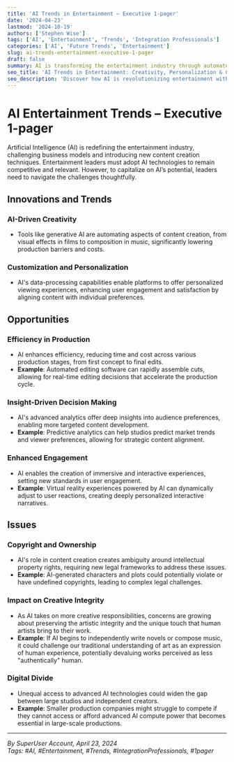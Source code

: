 ```yaml
---
title: 'AI Trends in Entertainment – Executive 1-pager'
date: '2024-04-23'
lastmod: '2024-10-19'
authors: ['Stephen Wise']
tags: ['AI', 'Entertainment', 'Trends', 'Integration Professionals']
categories: ['AI', 'Future Trends', 'Entertainment']
slug: ai-trends-entertainment-executive-1-pager
draft: false
summary: AI is transforming the entertainment industry through automated content creation, personalization, and enhanced engagement. Learn about the opportunities and challenges in adopting AI for entertainment, including production efficiency, creative integrity, and copyright issues...
seo_title: 'AI Trends in Entertainment: Creativity, Personalization & Challenges'
seo_description: 'Discover how AI is revolutionizing entertainment with automated content creation, personalized viewing, and interactive experiences. Explore the benefits, challenges, and future of AI in entertainment.'
---
```


# AI Entertainment Trends – Executive 1-pager

Artificial Intelligence (AI) is redefining the entertainment industry, challenging business models and introducing new content creation techniques. Entertainment leaders must adopt AI technologies to remain competitive and relevant. However, to capitalize on AI’s potential, leaders need to navigate the challenges thoughtfully.

## Innovations and Trends

### AI-Driven Creativity

- Tools like generative AI are automating aspects of content creation, from visual effects in films to composition in music, significantly lowering production barriers and costs.

### Customization and Personalization

- AI's data-processing capabilities enable platforms to offer personalized viewing experiences, enhancing user engagement and satisfaction by aligning content with individual preferences.

## Opportunities

### Efficiency in Production

- AI enhances efficiency, reducing time and cost across various production stages, from first concept to final edits.
- **Example**: Automated editing software can rapidly assemble cuts, allowing for real-time editing decisions that accelerate the production cycle.

### Insight-Driven Decision Making

- AI's advanced analytics offer deep insights into audience preferences, enabling more targeted content development.
- **Example**: Predictive analytics can help studios predict market trends and viewer preferences, allowing for strategic content alignment.

### Enhanced Engagement

- AI enables the creation of immersive and interactive experiences, setting new standards in user engagement.
- **Example**: Virtual reality experiences powered by AI can dynamically adjust to user reactions, creating deeply personalized interactive narratives.

## Issues

### Copyright and Ownership

- AI's role in content creation creates ambiguity around intellectual property rights, requiring new legal frameworks to address these issues.
- **Example**: AI-generated characters and plots could potentially violate or have undefined copyrights, leading to complex legal challenges.

### Impact on Creative Integrity

- As AI takes on more creative responsibilities, concerns are growing about preserving the artistic integrity and the unique touch that human artists bring to their work.
- **Example**: If AI begins to independently write novels or compose music, it could challenge our traditional understanding of art as an expression of human experience, potentially devaluing works perceived as less "authentically" human.

### Digital Divide

- Unequal access to advanced AI technologies could widen the gap between large studios and independent creators.
- **Example**: Smaller production companies might struggle to compete if they cannot access or afford advanced AI compute power that becomes essential in large-scale productions.

---

_By SuperUser Account, April 23, 2024_  
_Tags: #AI, #Entertainment, #Trends, #IntegrationProfessionals, #1pager_
